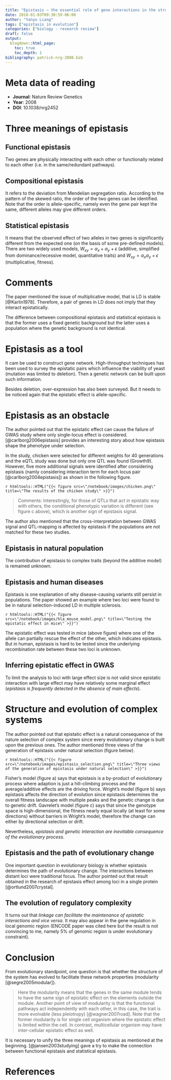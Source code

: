 ```yaml
---
title: "Epistasis — the essential role of gene interactions in the structure and evolution of genetic systems"
date: 2018-01-03T09:30:59-06:00
author: "Yanyu Liang"
tags: ["epistasis in evolution"]
categories: ["biology - research review"]
draft: false
output:
  blogdown::html_page:
    toc: true
    toc_depth: 1
bibliography: patrick-nrg-2008.bib
---
```


# Meta data of reading

* **Journal**: Nature Review Genetics
* **Year**: 2008
* **DOI**: 10.1038/nrg2452

# Three meanings of epistasis

## Functional epistasis

Two genes are physically interacting with each other or functionally related to each other (i.e. in the same/redundant pathways).

## Compositional epistasis

It refers to the deviation from Mendelian segregation ratio. According to the pattern of the skewed ratio, the order of the two genes can be identified. Note that the order is allele-specific, namely even the gene pair kept the same, different alleles may give different orders.

## Statistical epistasis

It means that the observed effect of two alleles in two genes is significantly different from the expected one (on the basis of some pre-defined models). There are two widely used models, $W_{xy} = \alpha_x + \alpha_y + \epsilon$ (additive, simplified from dominance/recessive model, quantitative traits) and $W_{xy} = \alpha_x \alpha_y + \epsilon$ (multiplicative, fitness).

# Comments

The paper mentioned the issue of multiplicative model, that is LD is stable [@Karlin1978]. Therefore, a pair of genes in LD does not imply that they interact epistatically.

The difference between compositional epistasis and statistical epistasis is that the former uses a fixed genetic background but the latter uses a population where the genetic background is not identical.

# Epistasis as a tool

It cam be used to construct gene network. High-throughput techniques has been used to survey the epistatic pairs which influence the viability of yeast (mutation was limited to deletion). Then a genetic network can be built upon such information.

Besides deletion, over-expression has also been surveyed. But it needs to be noticed again that the epistatic effect is allele-specific.

# Epistasis as an obstacle

The author pointed out that the epistatic effect can cause the failure of GWAS study where only single-locus effect is considered. [@carlborg2006epistasis] provides an interesting story about how epistasis shape the phenotype under selection.

In the study, chicken were selected for different weights for 40 generations and the eQTL study was done but only one QTL was found (Growth9). However, five more additional signals were identified after considering epistasis (namly considering interaction term for each locus pair [@carlborg2004epistasis]) as shown in the following figure.

`r htmltools::HTML("{{< figure src=\"/notebook/images/chicken.png\" title=\"The results of the chicken study\" >}}")`

> Comments: Interestingly, for those of QTLs that act in epistatic way with others, the conditional phenotypic variation is different (see figure c above), which is another sign of epistasis signal.

The author also mentioned that the cross-interpretation between GWAS signal and QTL-mapping is affected by epistasis if the populations are not matched for these two studies.

## Epistasis in natural population

The contribution of epistasis to complex traits (beyond the additive model) is remained unknown.

## Epistasis and human diseases

Epistasis is one explanation of why disease-causing variants still persist in populations. The paper showed an example where two loci were found to be in natural selection-induced LD in multiple sclerosis.

`r htmltools::HTML("{{< figure src=\"/notebook/images/hla_mouse_model.png\" title=\"Testing the epistatic effect in mice\" >}}")`

The epistatic effect was tested in mice (above figure) where one of the allele can partially rescue the effect of the other, which indicates epistasis. But in human, epistasis is hard to be tested since the underlying recombination rate between these two loci is unknown.

## Inferring epistatic effect in GWAS

To limit the analysis to loci with large effect size is not valid since epistatic interaction with large effect may have relatively some marginal effect (*epistasis is frequently detected in the absence of main effects*).

# Structure and evolution of complex systems

The author pointed out that epistatic effect is a natural consequence of the nature selection of complex system since every evolutionary change is built upon the previous ones. The author mentioned three views of the generation of epistasis under natural selection (figure below).

`r htmltools::HTML("{{< figure src=\"/notebook/images/epistasis_selection.png\" title=\"Three views of the generation of epistasis under natural selection\" >}}")`

Fisher's model (figure a) says that epistasis is a by-product of evolutionary process where adaption is just a hill-climbing process and the average/additive effects are the driving force. Wright's model (figure b) says epistasis affects the direction of evolution since epistasis determines the overall fitness landscape with multiple peaks and the genetic change is due to genetic drift. Gavrelet's model (figure c) says that since the genotype space is high-dimensional, the fitness nearly equal locally (at least for some directions) without barriers in Wright's model, therefore the change can either by directional selection or drift.

Nevertheless, *epistasis and genetic interaction are inevitable consequence of the evolutionary process*.

## Epistasis and the path of evolutionary change

One important question in evolutionary biology is whether epistasis determines the path of evolutionary change. The interactions between distant loci were traditional focus. The author pointed out that result obtained in the research of epistasis effect among loci in a single protein [@ortlund2007crystal].

## The evolution of regulatory complexity

It turns out that *linkage can facilitate the maintenance of epistatic interactions and vice versa*. It may also appear in the gene regulation in local genomic region (ENCODE paper was cited here but the result is not convincing to me, namely 5% of genomic region is under evolutionary constraint).

# Conclusion

From evolutionary standpoint, one question is that whether the structure of the system has evolved to facilitate these network properties (modularity [@segre2005modular]).

> Here the modularity means that the genes in the same module tends to have the same sign of epistatic effect on the elements outside the module. Another point of view of modularity is that the functional pathways act independently with each other, in this case, the trait is more evolvable (less pleiotropy) [@wagner2007road]. Note that the former modularity is for single cell organism where the epistatic effect is limited within the cell. In contrast, multicellular organism may have inter-cellular epistatic effect as well.

It is necessary to unify the three meanings of epistasis as mentioned at the beginning. [@jansen2003studying] gave a try to make the connection between functional epistasis and statistical epistasis.

# References
